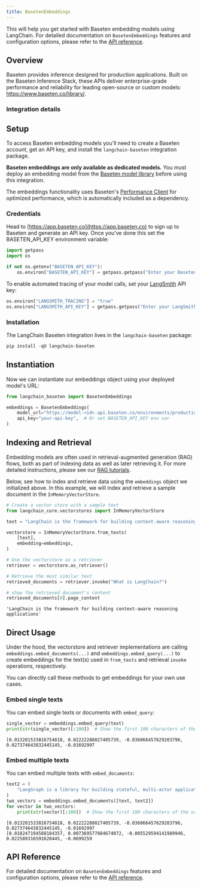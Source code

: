 ```yaml
---
title: BasetenEmbeddings
---
```


This will help you get started with Baseten embedding models using LangChain. For detailed documentation on `BasetenEmbeddings` features and configuration options, please refer to the [API reference](https://python.langchain.com/api_reference/baseten/embeddings/langchain_baseten.embeddings.BasetenEmbeddings.html).

## Overview

Baseten provides inference designed for production applications. Built on the Baseten Inference Stack, these APIs deliver enterprise-grade performance and reliability for leading open-source or custom models: https://www.baseten.co/library/.

### Integration details

<ItemTable category="text_embedding" item="Baseten" />

## Setup

To access Baseten embedding models you'll need to create a Baseten account, get an API key, and install the `langchain-baseten` integration package.

**Baseten embeddings are only available as dedicated models.** You must deploy an embedding model from the [Baseten model library](https://www.baseten.co/library/tag/embedding) before using this integration.

The embeddings functionality uses Baseten's [Performance Client](https://www.baseten.co/blog/introducing-baseten-embeddings-inference-bei/) for optimized performance, which is automatically included as a dependency.

### Credentials

Head to [https://app.baseten.co](https://app.baseten.co) to sign up to Baseten and generate an API key. Once you've done this set the BASETEN_API_KEY environment variable:

```python
import getpass
import os

if not os.getenv("BASETEN_API_KEY"):
    os.environ["BASETEN_API_KEY"] = getpass.getpass("Enter your Baseten API key: ")
```

To enable automated tracing of your model calls, set your [LangSmith](https://docs.smith.langchain.com/) API key:

```python
os.environ["LANGSMITH_TRACING"] = "true"
os.environ["LANGSMITH_API_KEY"] = getpass.getpass("Enter your LangSmith API key: ")
```

### Installation

The LangChain Baseten integration lives in the `langchain-baseten` package:

```python
pip install -qU langchain-baseten
```

## Instantiation

Now we can instantiate our embeddings object using your deployed model's URL:

```python
from langchain_baseten import BasetenEmbeddings

embeddings = BasetenEmbeddings(
    model_url="https://model-<id>.api.baseten.co/environments/production/sync",  # Your model URL
    api_key="your-api-key",  # Or set BASETEN_API_KEY env var
)
```

## Indexing and Retrieval

Embedding models are often used in retrieval-augmented generation (RAG) flows, both as part of indexing data as well as later retrieving it. For more detailed instructions, please see our [RAG tutorials](/oss/langchain/rag).

Below, see how to index and retrieve data using the `embeddings` object we initialized above. In this example, we will index and retrieve a sample document in the `InMemoryVectorStore`.

```python
# Create a vector store with a sample text
from langchain_core.vectorstores import InMemoryVectorStore

text = "LangChain is the framework for building context-aware reasoning applications"

vectorstore = InMemoryVectorStore.from_texts(
    [text],
    embedding=embeddings,
)

# Use the vectorstore as a retriever
retriever = vectorstore.as_retriever()

# Retrieve the most similar text
retrieved_documents = retriever.invoke("What is LangChain?")

# show the retrieved document's content
retrieved_documents[0].page_content
```

```output
'LangChain is the framework for building context-aware reasoning applications'
```

## Direct Usage

Under the hood, the vectorstore and retriever implementations are calling `embeddings.embed_documents(...)` and `embeddings.embed_query(...)` to create embeddings for the text(s) used in `from_texts` and retrieval `invoke` operations, respectively.

You can directly call these methods to get embeddings for your own use cases.

### Embed single texts

You can embed single texts or documents with `embed_query`:

```python
single_vector = embeddings.embed_query(text)
print(str(single_vector)[:100])  # Show the first 100 characters of the vector
```

```output
[0.013201533816754818, 0.02222288027405739, -0.036066457629203796, 0.027374643832445145, -0.01692997
```

### Embed multiple texts

You can embed multiple texts with `embed_documents`:

```python
text2 = (
    "LangGraph is a library for building stateful, multi-actor applications with LLMs"
)
two_vectors = embeddings.embed_documents([text, text2])
for vector in two_vectors:
    print(str(vector)[:100])  # Show the first 100 characters of the vector
```

```output
[0.013201533816754818, 0.02222288027405739, -0.036066457629203796, 0.027374643832445145, -0.01692997
[0.018247194588184357, 0.007369577884674072, -0.005529594141989946, 0.022589316591620445, -0.0699259
```

## API Reference

For detailed documentation on `BasetenEmbeddings` features and configuration options, please refer to the [API reference](https://python.langchain.com/api_reference/baseten/embeddings/langchain_baseten.embeddings.BasetenEmbeddings.html).
